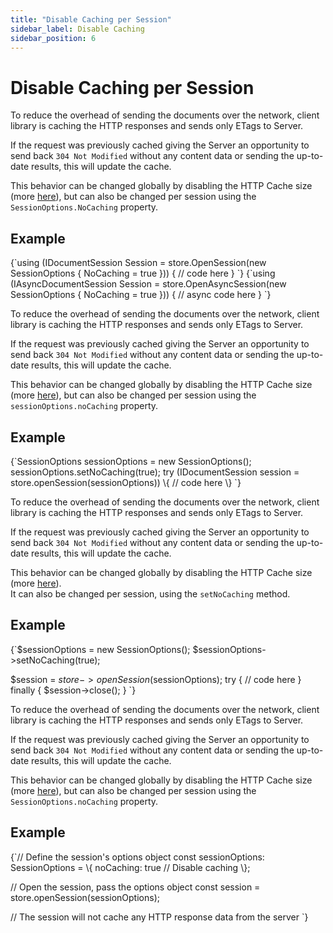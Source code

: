---
title: "Disable Caching per Session"
sidebar_label: Disable Caching
sidebar_position: 6
---




# Disable Caching per Session
<LanguageSwitcher supportedLanguages={supportedLanguages} />
<LanguageContent language="csharp">


To reduce the overhead of sending the documents over the network, 
client library is caching the HTTP responses and sends only ETags to Server. 

If the request was previously cached giving the Server an opportunity to send back `304 Not Modified` 
without any content data or sending the up-to-date results, this will update the cache. 

This behavior can be changed globally by disabling the HTTP Cache size (more [here](../../../client-api/configuration/conventions#maxhttpcachesize)), 
but can also be changed per session using the `SessionOptions.NoCaching` property.

## Example

<Tabs groupId='languageSyntax'>
<TabItem value="Sync" label="Sync">
<CodeBlock language="csharp">
{`using (IDocumentSession Session = store.OpenSession(new SessionOptions
{
    NoCaching = true
}))
{
    // code here
}
`}
</CodeBlock>
</TabItem>
<TabItem value="Async" label="Async">
<CodeBlock language="csharp">
{`using (IAsyncDocumentSession Session = store.OpenAsyncSession(new SessionOptions
{
    NoCaching = true
}))
{
    // async code here
}
`}
</CodeBlock>
</TabItem>
</Tabs>


</LanguageContent>
<LanguageContent language="java">


To reduce the overhead of sending the documents over the network, 
client library is caching the HTTP responses and sends only ETags to Server. 

If the request was previously cached giving the Server an opportunity to send back `304 Not Modified` 
without any content data or sending the up-to-date results, this will update the cache.  

This behavior can be changed globally by disabling the HTTP Cache size (more [here](../../../client-api/configuration/conventions#maxhttpcachesize)), 
but can also be changed per session using the `sessionOptions.noCaching` property.

## Example

<TabItem value="something-something" label="disable_caching">
<CodeBlock language="java">
{`SessionOptions sessionOptions = new SessionOptions();
sessionOptions.setNoCaching(true);
try (IDocumentSession session = store.openSession(sessionOptions)) \{
    // code here
\}
`}
</CodeBlock>
</TabItem>


</LanguageContent>
<LanguageContent language="php">


To reduce the overhead of sending the documents over the network, 
client library is caching the HTTP responses and sends only ETags to Server. 

If the request was previously cached giving the Server an opportunity to send back `304 Not Modified` 
without any content data or sending the up-to-date results, this will update the cache. 

This behavior can be changed globally by disabling the HTTP Cache size (more [here](../../../client-api/configuration/conventions#maxhttpcachesize)).  
It can also be changed per session, using the `setNoCaching` method.

## Example

<TabItem value="something-something" label="disable_caching">
<CodeBlock language="php">
{`$sessionOptions = new SessionOptions();
$sessionOptions->setNoCaching(true);

$session = $store->openSession($sessionOptions);
try \{
    // code here
\} finally \{
    $session->close();
\}
`}
</CodeBlock>
</TabItem>


</LanguageContent>
<LanguageContent language="nodejs">


To reduce the overhead of sending the documents over the network, 
client library is caching the HTTP responses and sends only ETags to Server. 

If the request was previously cached giving the Server an opportunity to send back `304 Not Modified` 
without any content data or sending the up-to-date results, this will update the cache. 

This behavior can be changed globally by disabling the HTTP Cache size (more [here](../../../client-api/configuration/conventions#maxhttpcachesize)), 
but can also be changed per session using the `SessionOptions.noCaching` property.

## Example

<TabItem value="something-something" label="disable_caching">
<CodeBlock language="nodejs">
{`// Define the session's options object
const sessionOptions: SessionOptions = \{
    noCaching: true // Disable caching
\};

// Open the session, pass the options object 
const session = store.openSession(sessionOptions);

// The session will not cache any HTTP response data from the server
`}
</CodeBlock>
</TabItem>


</LanguageContent>
